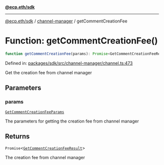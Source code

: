 [**@ecp.eth/sdk**](../../index.mdx)

***

[@ecp.eth/sdk](/sdk-reference/index.mdx) / [channel-manager](/sdk-reference/channel-manager/index.mdx) / getCommentCreationFee

# Function: getCommentCreationFee()

```ts
function getCommentCreationFee(params): Promise<GetCommentCreationFeeResult>;
```

Defined in: [packages/sdk/src/channel-manager/channel.ts:473](https://github.com/ecp-eth/comments-monorepo/blob/main/packages/sdk/src/channel-manager/channel.ts#L473)

Get the creation fee from channel manager

## Parameters

### params

[`GetCommentCreationFeeParams`](/sdk-reference/channel-manager/type-aliases/GetCommentCreationFeeParams.mdx)

The parameters for getting the creation fee from channel manager

## Returns

`Promise`\<[`GetCommentCreationFeeResult`](/sdk-reference/channel-manager/type-aliases/GetCommentCreationFeeResult.mdx)\>

The creation fee from channel manager
